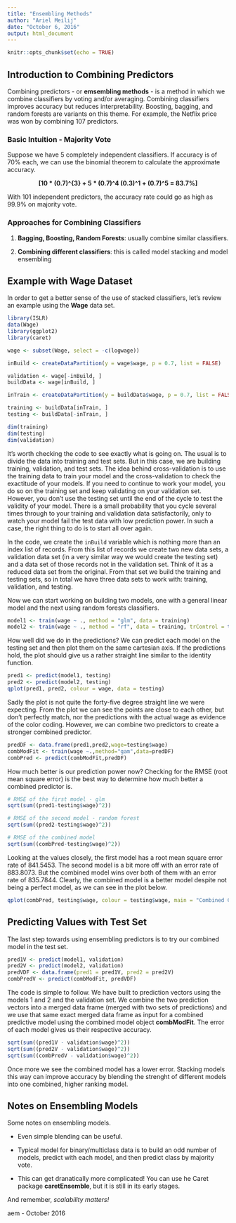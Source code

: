 ```yaml
---
title: "Ensembling Methods"
author: "Ariel Meilij"
date: "October 6, 2016"
output: html_document
---
```


```r
knitr::opts_chunk$set(echo = TRUE)
```

## Introduction to Combining Predictors
Combining predictors - or __emsembling methods__ - is a method in which we combine classifiers by voting and/or averaging. Combining classifiers improves accuracy but reduces interpretability. Boosting, bagging, and random forests are variants on this theme. For example, the Netflix price was won by combining 107 predictors.

### Basic Intuition - Majority Vote
Suppose we have 5 completely independent classifiers. If accuracy is of 70% each, we can use the binomial theorem to calculate the approximate accuracy.

<center><strong>\[10 * (0.7)^{3} + 5 * (0.7)^4 (0.3)^1 + (0.7)^5 = 83.7\%\]</strong></center>

With 101 independent predictors, the accuracy rate could go as high as 99.9% on majority vote. 

### Approaches for Combining Classifiers

1. __Bagging, Boosting, Random Forests__: usually combine similar classifiers.

2. __Combining different classifiers__: this is called model stacking and model ensembling

## Example with Wage Dataset
In order to get a better sense of the use of stacked classifiers, let's review an example using the __Wage__ data set.

```r
library(ISLR)
data(Wage)
library(ggplot2)
library(caret)

wage <- subset(Wage, select = -c(logwage))

inBuild <- createDataPartition(y = wage$wage, p = 0.7, list = FALSE)

validation <- wage[-inBuild, ]
buildData <- wage[inBuild, ]

inTrain <- createDataPartition(y = buildData$wage, p = 0.7, list = FALSE)

training <- buildData[inTrain, ]
testing <- buildData[-inTrain, ]

dim(training)
dim(testing)
dim(validation)
```

It's worth checking the code to see exactly what is going on. The usual is to divide the data into training and test sets. But in this case, we are building training, validation, and test sets. The idea behind cross-validation is to use the training data to train your model and the cross-validation to check the exactitude of your models. If you need to continue to work your model, you do so on the training set and keep validating on your validation set. However, you don't use the testing set until the end of the cycle to test the validity of your model. There is a small probability that you cycle several times through to your training and validation data satisfactorily, only to watch your model fail the test data with low prediction power. In such a case, the right thing to do is to start all over again. 

In the code, we create the <code>inBuild</code> variable which is nothing more than an index list of records. From this list of records we create two new data sets, a validation data set (in a very similar way we would create the testing set) and a data set of those records not in the validation set. Think of it as a reduced data set from the original. From that set we build the training and testing sets, so in total we have three data sets to work with: training, validation, and testing. 

Now we can start working on building two models, one with a general linear model and the next using random forests classifiers. 

```r
model1 <- train(wage ~ ., method = "glm", data = training)
model2 <- train(wage ~ ., method = "rf", data = training, trControl = trainControl(method="cv"),number=3)
```

How well did we do in the predictions? We can predict each model on the testing set and then plot them on the same cartesian axis. If the predictions hold, the plot should give us a rather straight line similar to the identity function. 

```r
pred1 <- predict(model1, testing)
pred2 <- predict(model2, testing)
qplot(pred1, pred2, colour = wage, data = testing)
```

Sadly the plot is not quite the forty-five degree straight line we were expecting. From the plot we can see the points are close to each other, but don't perfectly match, nor the predictions with the actual wage as evidence of the color coding. However, we can combine two predictors to create a stronger combined predictor. 

```r
predDF <- data.frame(pred1,pred2,wage=testing$wage)
combModFit <- train(wage ~.,method="gam",data=predDF)
combPred <- predict(combModFit,predDF)
```

How much better is our prediction power now? Checking for the RMSE (root mean square error) is the best way to determine how much better a combined predictor is. 

```r
# RMSE of the first model - glm
sqrt(sum((pred1-testing$wage)^2))

# RMSE of the second model - random forest
sqrt(sum((pred2-testing$wage)^2))

# RMSE of the combined model
sqrt(sum((combPred-testing$wage)^2))
```

Looking at the values closely, the first model has a root mean square error rate of 841.5453. The second model is a bit more off with an error rate of 883.8073. But the combined model wins over both of them with an error rate of 835.7844. Clearly, the combined model is a better model despite not being a perfect model, as we can see in the plot below.

```r
qplot(combPred, testing$wage, colour = testing$wage, main = "Combined Classifier Prediction Wage vs. Test Set" )
```

## Predicting Values with Test Set
The last step towards using ensembling predictors is to try our combined model in the test set.

```r
pred1V <- predict(model1, validation)
pred2V <- predict(model2, validation)
predVDF <- data.frame(pred1 = pred1V, pred2 = pred2V)
combPredV <- predict(combModFit, predVDF)
```

The code is simple to follow. We have built to prediction vectors using the models 1 and 2 and the validation set. We combine the two prediction vectors into a merged data frame (merged with two sets of predictions) and we use that same exact merged data frame as input for a combined predictive model using the combined model object __combModFit__. The error of each model gives us their respective accuracy.

```r
sqrt(sum((pred1V - validation$wage)^2))
sqrt(sum((pred2V - validation$wage)^2))
sqrt(sum((combPredV - validation$wage)^2))
```

Once more we see the combined model has a lower error. Stacking models this way can improve accuracy by blending the strenght of different models into one combined, higher ranking model. 

## Notes on Ensembling Models
Some notes on ensembling models.

* Even simple blending can be useful.

* Typical model for binary/multiclass data is to build an odd number of models, predict with each model, and then predict class by majority vote. 

* This can get dranatically more complicated! You can use he Caret package __caretEnsemble__, but it is still in its early stages. 

And remember, *scalability matters!*

aem - October 2016 


